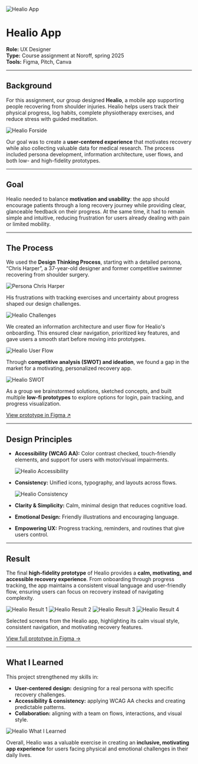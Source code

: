 ![Healio App](/healio/scene.png)

# Healio App

**Role:** UX Designer  
**Type:** Course assignment at Noroff, spring 2025  
**Tools:** Figma, Pitch, Canva

---

## Background
For this assignment, our group designed **Healio**, a mobile app supporting people recovering from shoulder injuries. Healio helps users track their physical progress, log habits, complete physiotherapy exercises, and reduce stress with guided meditation.

![Healio Forside](/healio/Forside.png)

Our goal was to create a **user-centered experience** that motivates recovery while also collecting valuable data for medical research. The process included persona development, information architecture, user flows, and both low- and high-fidelity prototypes.

---

## Goal
Healio needed to balance **motivation and usability**: the app should encourage patients through a long recovery journey while providing clear, glanceable feedback on their progress. At the same time, it had to remain simple and intuitive, reducing frustration for users already dealing with pain or limited mobility.

---

## The Process
We used the **Design Thinking Process**, starting with a detailed persona, “Chris Harper”, a 37-year-old designer and former competitive swimmer recovering from shoulder surgery.

![Persona Chris Harper](/healio/Under%20the%20process.png)

His frustrations with tracking exercises and uncertainty about progress shaped our design challenges.

![Healio Challenges](/healio/Skjermbilde%202025-09-11%20kl.%2011.32.05.png)

We created an information architecture and user flow for Healio's onboarding. This ensured clear navigation, prioritized key features, and gave users a smooth start before moving into prototypes.

![Healio User Flow](/healio/userflow.png)

Through **competitive analysis (SWOT) and ideation**, we found a gap in the market for a motivating, personalized recovery app.

![Healio SWOT](/healio/SWOT.png)

As a group we brainstormed solutions, sketched concepts, and built multiple **low-fi prototypes** to explore options for login, pain tracking, and progress visualization.

<a href="https://www.figma.com/proto/uolZEYnmGZMhUwaPpK0XI5/Noroff?node-id=1369-8530&p=f&t=KeFOs2h052kCKAX9-1&scaling=min-zoom&content-scaling=fixed&starting-point-node-id=1369%3A8530&show-proto-sidebar=1" target="_blank" rel="noopener noreferrer">
  View prototype in Figma <span>&#8599;</span>
</a>

---

## Design Principles

- **Accessibility (WCAG AA):** Color contrast checked, touch-friendly elements, and support for users with motor/visual impairments.

  ![Healio Accessibility](/healio/Design%20principles.png)

- **Consistency:** Unified icons, typography, and layouts across flows.

  ![Healio Consistency](/healio/Consistency.png)

- **Clarity & Simplicity:** Calm, minimal design that reduces cognitive load.
- **Emotional Design:** Friendly illustrations and encouraging language.
- **Empowering UX:** Progress tracking, reminders, and routines that give users control.

---

## Result
The final **high-fidelity prototype** of Healio provides a **calm, motivating, and accessible recovery experience**. From onboarding through progress tracking, the app maintains a consistent visual language and user-friendly flow, ensuring users can focus on recovery instead of navigating complexity.

![Healio Result 1](/healio/Result1:4.png)
![Healio Result 2](/healio/Result2:4.png)
![Healio Result 3](/healio/Result3:4.png)
![Healio Result 4](/healio/Result4:4.png)

Selected screens from the Healio app, highlighting its calm visual style, consistent navigation, and motivating recovery features.

[View full prototype in Figma →](https://www.figma.com/proto/uolZEYnmGZMhUwaPpK0XI5/Noroff?node-id=1277-9720&p=f&t=J9IwW4S0rBDaKR1J-1&scaling=min-zoom&content-scaling=fixed&page-id=770%3A2435&starting-point-node-id=1277%3A9720)

---

## What I Learned
This project strengthened my skills in:

- **User-centered design:** designing for a real persona with specific recovery challenges.
- **Accessibility & consistency:** applying WCAG AA checks and creating predictable patterns.
- **Collaboration:** aligning with a team on flows, interactions, and visual style.

![Healio What I Learned](/healio/WhatILearned.png)

Overall, Healio was a valuable exercise in creating an **inclusive, motivating app experience** for users facing physical and emotional challenges in their daily lives.